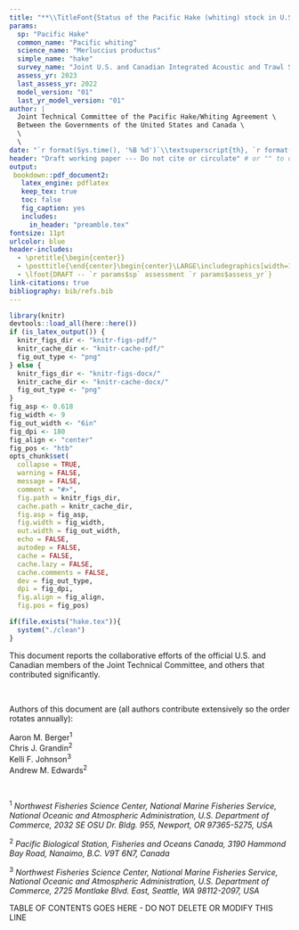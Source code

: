 ```yaml
---
title: "**\\TitleFont{Status of the Pacific Hake (whiting) stock in U.S. and Canadian waters in `r params$assess_yr`}**"
params:
  sp: "Pacific Hake"
  common_name: "Pacific whiting"
  science_name: "Merluccius productus"
  simple_name: "hake"
  survey_name: "Joint U.S. and Canadian Integrated Acoustic and Trawl Survey"
  assess_yr: 2023
  last_assess_yr: 2022
  model_version: "01"
  last_yr_model_version: "01"
author: |
  Joint Technical Committee of the Pacific Hake/Whiting Agreement \
  Between the Governments of the United States and Canada \
  \
  \
date: "`r format(Sys.time(), '%B %d')`\\textsuperscript{th}, `r format(Sys.time(), '%Y')`"
header: "Draft working paper --- Do not cite or circulate" # or "" to omit
output:
 bookdown::pdf_document2:
   latex_engine: pdflatex
   keep_tex: true
   toc: false
   fig_caption: yes
   includes:
     in_header: "preamble.tex"
fontsize: 11pt
urlcolor: blue
header-includes:
  - \pretitle{\begin{center}}
  - \posttitle{\end{center}\begin{center}\LARGE\includegraphics[width=12cm]{main-figures/hake-picture.png}\\[\bigskipamount]\end{center}}
  - \lfoot{DRAFT -- `r params$sp` assessment `r params$assess_yr`}
link-citations: true
bibliography: bib/refs.bib
---
```


```r
library(knitr)
devtools::load_all(here::here())
if (is_latex_output()) {
  knitr_figs_dir <- "knitr-figs-pdf/"
  knitr_cache_dir <- "knitr-cache-pdf/"
  fig_out_type <- "png"
} else {
  knitr_figs_dir <- "knitr-figs-docx/"
  knitr_cache_dir <- "knitr-cache-docx/"
  fig_out_type <- "png"
}
fig_asp <- 0.618
fig_width <- 9
fig_out_width <- "6in"
fig_dpi <- 180
fig_align <- "center"
fig_pos <- "htb"
opts_chunk$set(
  collapse = TRUE,
  warning = FALSE,
  message = FALSE,
  comment = "#>",
  fig.path = knitr_figs_dir,
  cache.path = knitr_cache_dir,
  fig.asp = fig_asp,
  fig.width = fig_width,
  out.width = fig_out_width,
  echo = FALSE,
  autodep = FALSE,
  cache = FALSE,
  cache.lazy = FALSE,
  cache.comments = FALSE,
  dev = fig_out_type,
  dpi = fig_dpi,
  fig.align = fig_align,
  fig.pos = fig_pos)

if(file.exists("hake.tex")){
  system("./clean")
}
```

\newpage

This document reports the collaborative efforts of the official U.S. and
Canadian members of the Joint Technical Committee, and others that
contributed significantly.

\

Authors of this document are (all authors contribute extensively so the order rotates annually):
<!-- Note that there are two spaces at the end of the following four author lines -->

Aaron M. Berger^1^  
Chris J. Grandin^2^  
Kelli F. Johnson^3^  
Andrew M. Edwards^2^  

\

^1^ *Northwest Fisheries Science Center, National Marine
  Fisheries Service, National Oceanic and Atmospheric Administration,
  U.S. Department of Commerce, 2032 SE OSU Dr. Bldg. 955, Newport, OR
  97365-5275, USA*

^2^ *Pacific Biological Station, Fisheries and Oceans Canada,
  3190 Hammond Bay Road, Nanaimo, B.C. V9T 6N7, Canada*

^3^ *Northwest Fisheries Science Center, National Marine Fisheries
  Service, National Oceanic and Atmospheric Administration, U.S. Department of
  Commerce, 2725 Montlake Blvd. East, Seattle, WA 98112-2097, USA*


TABLE OF CONTENTS GOES HERE - DO NOT DELETE OR MODIFY THIS LINE

